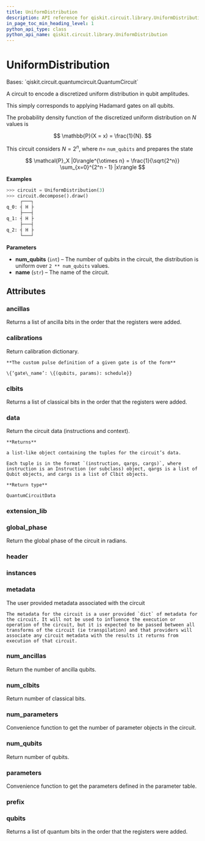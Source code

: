 ```yaml
---
title: UniformDistribution
description: API reference for qiskit.circuit.library.UniformDistribution
in_page_toc_min_heading_level: 1
python_api_type: class
python_api_name: qiskit.circuit.library.UniformDistribution
---
```


# UniformDistribution

<Class id="qiskit.circuit.library.UniformDistribution" isDedicatedPage={true} github="https://github.com/qiskit/qiskit/tree/stable/0.18/qiskit/circuit/library/probability_distributions/uniform.py" signature="UniformDistribution(num_qubits, name='P(X)')">
  Bases: `qiskit.circuit.quantumcircuit.QuantumCircuit`

  A circuit to encode a discretized uniform distribution in qubit amplitudes.

  This simply corresponds to applying Hadamard gates on all qubits.

  The probability density function of the discretized uniform distribution on $N$ values is

$$
\mathbb{P}(X = x) = \frac{1}{N}.
$$

  This circuit considers $N = 2^n$, where $n =$ `num_qubits` and prepares the state

$$
\mathcal{P}_X |0\rangle^{\otimes n} = \frac{1}{\sqrt{2^n}} \sum_{x=0}^{2^n - 1} |x\rangle
$$

  **Examples**

  ```python
  >>> circuit = UniformDistribution(3)
  >>> circuit.decompose().draw()
       ┌───┐
  q_0: ┤ H ├
       ├───┤
  q_1: ┤ H ├
       ├───┤
  q_2: ┤ H ├
       └───┘
  ```

  **Parameters**

  *   **num\_qubits** (`int`) – The number of qubits in the circuit, the distribution is uniform over `2 ** num_qubits` values.
  *   **name** (`str`) – The name of the circuit.

  ## Attributes

  ### ancillas

  <Attribute id="qiskit.circuit.library.UniformDistribution.ancillas">
    Returns a list of ancilla bits in the order that the registers were added.
  </Attribute>

  ### calibrations

  <Attribute id="qiskit.circuit.library.UniformDistribution.calibrations">
    Return calibration dictionary.

    **The custom pulse definition of a given gate is of the form**

    \{‘gate\_name’: \{(qubits, params): schedule}}
  </Attribute>

  ### clbits

  <Attribute id="qiskit.circuit.library.UniformDistribution.clbits">
    Returns a list of classical bits in the order that the registers were added.
  </Attribute>

  ### data

  <Attribute id="qiskit.circuit.library.UniformDistribution.data">
    Return the circuit data (instructions and context).

    **Returns**

    a list-like object containing the tuples for the circuit’s data.

    Each tuple is in the format `(instruction, qargs, cargs)`, where instruction is an Instruction (or subclass) object, qargs is a list of Qubit objects, and cargs is a list of Clbit objects.

    **Return type**

    QuantumCircuitData
  </Attribute>

  ### extension\_lib

  <Attribute id="qiskit.circuit.library.UniformDistribution.extension_lib" attributeValue="'include &#x22;qelib1.inc&#x22;;'" />

  ### global\_phase

  <Attribute id="qiskit.circuit.library.UniformDistribution.global_phase">
    Return the global phase of the circuit in radians.
  </Attribute>

  ### header

  <Attribute id="qiskit.circuit.library.UniformDistribution.header" attributeValue="'OPENQASM 2.0;'" />

  ### instances

  <Attribute id="qiskit.circuit.library.UniformDistribution.instances" attributeValue="16" />

  ### metadata

  <Attribute id="qiskit.circuit.library.UniformDistribution.metadata">
    The user provided metadata associated with the circuit

    The metadata for the circuit is a user provided `dict` of metadata for the circuit. It will not be used to influence the execution or operation of the circuit, but it is expected to be passed between all transforms of the circuit (ie transpilation) and that providers will associate any circuit metadata with the results it returns from execution of that circuit.
  </Attribute>

  ### num\_ancillas

  <Attribute id="qiskit.circuit.library.UniformDistribution.num_ancillas">
    Return the number of ancilla qubits.
  </Attribute>

  ### num\_clbits

  <Attribute id="qiskit.circuit.library.UniformDistribution.num_clbits">
    Return number of classical bits.
  </Attribute>

  ### num\_parameters

  <Attribute id="qiskit.circuit.library.UniformDistribution.num_parameters">
    Convenience function to get the number of parameter objects in the circuit.
  </Attribute>

  ### num\_qubits

  <Attribute id="qiskit.circuit.library.UniformDistribution.num_qubits">
    Return number of qubits.
  </Attribute>

  ### parameters

  <Attribute id="qiskit.circuit.library.UniformDistribution.parameters">
    Convenience function to get the parameters defined in the parameter table.
  </Attribute>

  ### prefix

  <Attribute id="qiskit.circuit.library.UniformDistribution.prefix" attributeValue="'circuit'" />

  ### qubits

  <Attribute id="qiskit.circuit.library.UniformDistribution.qubits">
    Returns a list of quantum bits in the order that the registers were added.
  </Attribute>
</Class>

